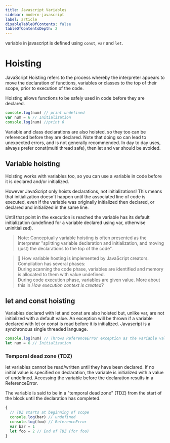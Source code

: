 ```yaml
---
title: Javascript Variables
sidebar: modern-javascript
label: article
disableTableOfContents: false
tableOfContentsDepth: 2
---
```


variable in javascript is defined using `const`, `var` and `let`.

# Hoisting

JavaScript Hoisting refers to the process whereby the interpreter appears to move the declaration of functions, variables or classes to the top of their scope, prior to execution of the code.

Hoisting allows functions to be safely used in code before they are declared.

```js
console.log(num) // print undefined
var num = 6 // Initialization
console.log(num) //print 6
```

Variable and class declarations are also hoisted, so they too can be referenced before they are declared. Note that doing so can lead to unexpected errors, and is not generally recommended. In day to day uses, always prefer const(multi thread safe), then let and var should be avoided.

## Variable hoisting

Hoisting works with variables too, so you can use a variable in code before it is declared and/or initialized.

However JavaScript only hoists declarations, not initializations! This means that initialization doesn't happen until the associated line of code is executed, even if the variable was originally initialized then declared, or declared and initialized in the same line.

Until that point in the execution is reached the variable has its default initialization (undefined for a variable declared using var, otherwise uninitialized).

> Note: Conceptually variable hoisting is often presented as the interpreter "splitting variable declaration and initialization, and moving (just) the declarations to the top of the code".

> 🤔 How variable hosting is implemented by JavaScript creators.
> Compilation has several phases:  
> During scanning the code phase, variables are identified and memory is allocated to them with value undefined.  
> During code execution phase, variables are given value.
> More about this in _How execution context is created?_

## let and const hoisting

Variables declared with let and const are also hoisted but, unlike var, are not initialized with a default value. An exception will be thrown if a variable declared with let or const is read before it is initialized.
Javascript is a synchronous single threaded language.

```js
console.log(num) // Throws ReferenceError exception as the variable value is uninitialized
let num = 6 // Initialization
```

### Temporal dead zone (TDZ)

let variables cannot be read/written until they have been declared. If no initial value is specified on declaration, the variable is initialized with a value of undefined. Accessing the variable before the declaration results in a ReferenceError.

The variable is said to be in a "temporal dead zone" (TDZ) from the start of the block until the declaration has completed.

```js
{
  // TDZ starts at beginning of scope
  console.log(bar) // undefined
  console.log(foo) // ReferenceError
  var bar = 1
  let foo = 2 // End of TDZ (for foo)
}
```
